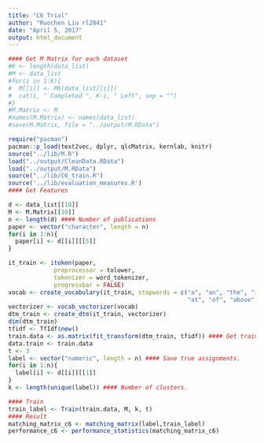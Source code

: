 ```yaml
---
title: "C6 Trial"
author: "Ruochen Liu rl2841"
date: "April 5, 2017"
output: html_document
---
```


```r
#### Get M Matrix for each dataset
#K <- length(data_list)
#M <- data_list
#for(i in 1:K){
#  M[[i]] <- M6(data_list[[i]])
#  cat(i, " Completed ", K-i, " Left", sep = "")
#}
#M.Matrix <- M
#names(M.Matrix) <- names(data_list)
#save(M.Matrix, file = "../output/M.RData")

```

```r
require("pacman")
pacman::p_load(text2vec, dplyr, qlcMatrix, kernlab, knitr)
source("../lib/M.R")
load("../output/CleanData.RData")
load("../output/M.RData")
source("../lib/C6_train.R")
source('../lib/evaluation_measures.R')
#### Get Features

d <- data_list[[10]]
M <- M.Matrix[[10]]
n <- length(d) #### Number of publications
paper <- vector("character", length = n)
for(i in 1:n){
  paper[i] <- d[[i]][[5]]
}

it_train <- itoken(paper, 
             preprocessor = tolower, 
             tokenizer = word_tokenizer,
             progressbar = FALSE)
vocab <- create_vocabulary(it_train, stopwords = c("a", "an", "the", "in", "on",
                                                   "at", "of", "above", "under"))
vectorizer <- vocab_vectorizer(vocab)
dtm_train <- create_dtm(it_train, vectorizer)
dim(dtm_train)
tfidf <- TfIdf$new()
train.data <- as.matrix(fit_transform(dtm_train, tfidf)) #### Get train data features.
data.train <- train.data
t <- 3
label <- vector("numeric", length = n) #### Save true assignments.
for(i in 1:n){
  label[i] <- d[[i]][[1]]
}
k <- length(unique(label)) #### Number of clusters.

#### Train
train_label <- Train(train.data, M, k, t)
#### Result
matching_matrix_c6 <- matching_matrix(label,train_label)
performance_c6 <- performance_statistics(matching_matrix_c6)


```
